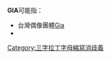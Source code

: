 '''GIA'''可能指：
* 台灣偶像團體[[Gia|Gia]]
* {{le|美國寶石研究院|Gemological Institute of America}}

{{disambig}}

[[Category:三字拉丁字母縮寫消歧義|Category:三字拉丁字母縮寫消歧義]]